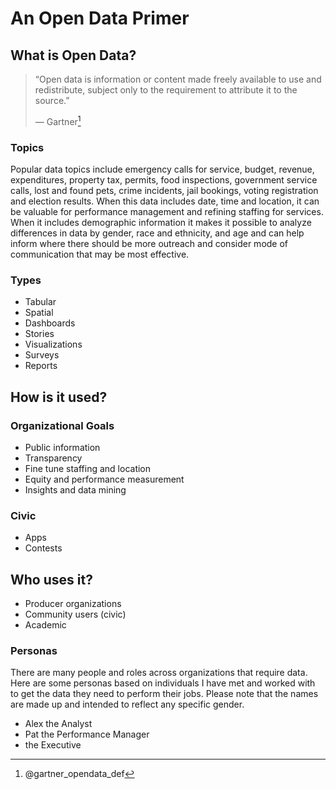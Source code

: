 # An Open Data Primer {#overview}

## What is Open Data?

> "Open data is information or content made freely available to use and redistribute, subject only to the requirement to attribute it to the source."
>
> --- Gartner^[@gartner_opendata_def]

### Topics

Popular data topics include emergency calls for service, budget, revenue, expenditures, property tax, permits, food inspections, government service calls, lost and found pets, crime incidents, jail bookings, voting registration and election results. When this data includes date, time and location, it can be valuable for performance management and refining staffing for services. When it includes demographic information it makes it possible to analyze differences in data by gender, race and ethnicity, and age and can help inform where there should be more outreach and consider mode of communication that may be most effective.

### Types

* Tabular
* Spatial
* Dashboards
* Stories
* Visualizations
* Surveys
* Reports

## How is it used?

### Organizational Goals

* Public information
* Transparency
* Fine tune staffing and location
* Equity and performance measurement
* Insights and data mining

### Civic

* Apps
* Contests

## Who uses it?

* Producer organizations
* Community users (civic)
* Academic

### Personas

There are many people and roles across organizations that require data. Here are some personas based on individuals I have met and worked with to get the data they need to perform their jobs. Please note that the names are made up and intended to reflect any specific gender.

* Alex the Analyst
* Pat the Performance Manager
* the Executive
